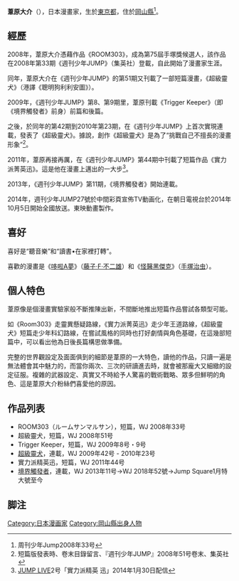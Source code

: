 {{blpsources|time=2020-12-01}}
{{Infobox 漫画家
| 姓名 = 葦原大介
| 日語原文 = 葦原 大介
| 假名 = あしはら だいすけ
| 画像 = 
| 画像サイズ = 
| 脚注 = 
| 本名 = 
| 出生日期 = {{Birth date and age|year=1981|month=2|day=13}}
| 没年 = 
| 出生地點 = {{flagicon|JPN}} [[東京都|東京都]]
| 職業 = [[漫画家|漫画家]]
| 活動期間 = 
| 類型 = [[少年漫画|少年漫画]]
| 代表作 = 《[[境界触发者|境界触发者]]》
| 獎項 =第75回[[手塚賞|手塚賞]]准入選受賞（『ROOM303』）
| 公式サイト = 
}}

'''葦原大介'''（{{bd|1981年|2月13日|catIdx=Ashihara Daisuke}}），日本漫畫家，生於[[東京都|東京都]]，住於[[岡山縣|岡山縣]]<ref name=wj08.33>周刊少年Jump2008年33号</ref>。

==經歷==
2008年，葦原大介憑藉作品《ROOM303》，成為第75屆手塚獎候選人，該作品在2008年第33期《週刊少年JUMP》（集英社）登載，自此開始了漫畫家生涯。

同年，葦原大介在《週刊少年JUMP》的第51期又刊載了一部短篇漫畫，《超級靈犬》（港譯《聰明狗利利安圖》）。

2009年，《週刊少年JUMP》第8、第9期里，葦原刊載《Trigger Keeper》（即《境界觸發者》前身）前篇和後篇。

之後，於同年的第42期到2010年第23期，在《週刊少年JUMP》上首次實現連載，發表了《超級靈犬》。據說，創作《超級靈犬》是為了“挑戰自己不擅長的漫畫形象”<ref>短篇版發表時、卷末目錄留言、『週刊少年JUMP』2008年51号卷末、集英社</ref>。

2011年，葦原再接再厲，在《週刊少年JUMP》第44期中刊載了短篇作品《實力派菁英迅》。這是他在漫畫上邁出的一大步<ref>[[週刊少年JUMP的增刊號|JUMP LIVE]]2号「實力派精英 迅」2014年1月30日配信</ref>。

2013年，《週刊少年JUMP》第11期，《境界觸發者》開始連載。

2014年，週刊少年JUMP27號於中間彩頁宣佈TV動画化，在朝日電視台於2014年10月5日開始全國放送。東映動畫製作。

==喜好==
喜好是“聽音樂”和“讀書•在家裡打轉”。

喜歡的漫畫是《[[哆啦A夢|哆啦A夢]]》（[[藤子·F·不二雄|藤子·F·不二雄]]）和《[[怪醫黑傑克|怪醫黑傑克]]》（[[手塚治虫|手塚治虫]]）。

==個人特色==
葦原像是個漫畫實驗家般不斷推陳出新，不間斷地推出短篇作品嘗試各類型可能。

如《Room303》走靈異懸疑路線，《實力派菁英迅》走少年王道路線，《超級靈犬》短篇走少年科幻路線，在嘗試風格的同時也打好劇情與角色基礎，在這幾部短篇中，可以看出他為日後長篇構思做準備。

完整的世界觀設定及面面俱到的細節是葦原的一大特色，讀他的作品，只讀一遍是無法體會其中魅力的，而當你兩次、三次的研讀進去時，就會被那龐大又細緻的設定征服。複雜的武器設定、真實又不時給予人驚喜的戰術戰略、眾多但鮮明的角色、這是葦原大介粉絲們喜愛他的原因。

== 作品列表 ==
* ROOM303（ルームサンマルサン），短篇，WJ 2008年33号
* 超級靈犬，短篇，WJ 2008年51号
* Trigger Keeper，短篇，WJ 2009年8号・9号
* [[超級靈犬|超級靈犬]]，連載，WJ 2009年42号 - 2010年23号
* 實力派精英迅，短篇，WJ 2011年44号
* [[境界觸發者|境界觸發者]]，連載，WJ 2013年11号→WJ 2018年52號→Jump Square1月特大號至今

== 脚注 ==
{{reflist}}

{{normdaten}}
{{DEFAULTSORT:ashihara daisuke}}
[[Category:日本漫画家|Category:日本漫画家]]
[[Category:岡山縣出身人物|Category:岡山縣出身人物]]